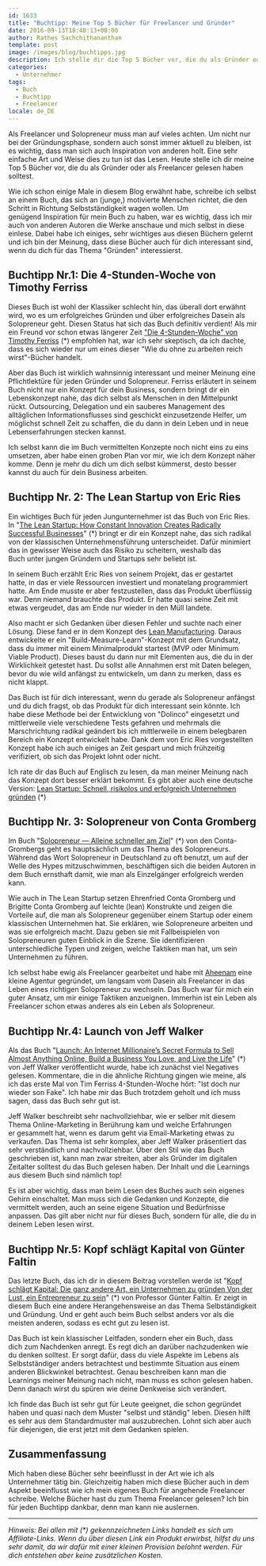 ```yaml
---
id: 1633
title: "Buchtipp: Meine Top 5 Bücher für Freelancer und Gründer"
date: 2016-09-13T18:40:13+00:00
author: Rathes Sachchithananthan
template: post
image: /images/blog/buchtipps.jpg
description: Ich stelle dir die Top 5 Bücher vor, die du als Gründer oder Freelancer gelesen haben solltest.
categories:
  - Unternehmer
tags:
  - Buch
  - Buchtipp
  - Freelancer
locale: de_DE
---
```


Als Freelancer und Solopreneur muss man auf vieles achten. Um nicht nur bei der Gründungsphase, sondern auch sonst immer aktuell zu bleiben, ist es wichtig, dass man sich auch Inspiration von anderen holt. Eine sehr einfache Art und Weise dies zu tun ist das Lesen. Heute stelle ich dir meine Top 5 Bücher vor, die du als Gründer oder als Freelancer gelesen haben solltest.

Wie ich schon einige Male in diesem Blog erwähnt habe, schreibe ich selbst an einem Buch, das sich an (junge,) motivierte Menschen richtet, die den Schritt in Richtung Selbstständigkeit wagen wollen. Um genügend Inspiration für mein Buch zu haben, war es wichtig, dass ich mir auch von anderen Autoren die Werke anschaue und mich selbst in diese einlese. Dabei habe ich einiges, sehr wichtiges aus diesen Büchern gelernt und ich bin der Meinung, dass diese Bücher auch für dich interessant sind, wenn du dich für das Thema "Gründen" interessierst.

## Buchtipp Nr.1: Die 4-Stunden-Woche von Timothy Ferriss

Dieses Buch ist wohl der Klassiker schlecht hin, das überall dort erwähnt wird, wo es um erfolgreiches Gründen und über erfolgreiches Dasein als Solopreneur geht. Diesen Status hat sich das Buch definitiv verdient! Als mir ein Freund vor schon etwas längerer Zeit ["Die 4-Stunden-Woche" von Timothy Ferriss](http://amzn.to/2caaZUt) (\*) empfohlen hat, war ich sehr skeptisch, da ich dachte, dass es sich wieder nur um eines dieser "Wie du ohne zu arbeiten reich wirst"-Bücher handelt.

Aber das Buch ist wirklich wahnsinnig interessant und meiner Meinung eine Pflichtlektüre für jeden Gründer und Solopreneur. Ferriss erläutert in seinem Buch nicht nur ein Konzept für dein Business, sondern bringt dir ein Lebenskonzept nahe, das dich selbst als Menschen in den Mittelpunkt rückt. Outsourcing, Delegation und ein sauberes Management des alltäglichen Informationsflusses sind geschickt einzusetzende Helfer, um möglichst schnell Zeit zu schaffen, die du dann in dein Leben und in neue Lebenserfahrungen stecken kannst.

Ich selbst kann die im Buch vermittelten Konzepte noch nicht eins zu eins umsetzen, aber habe einen groben Plan vor mir, wie ich dem Konzept näher komme. Denn je mehr du dich um dich selbst kümmerst, desto besser kannst du auch für dein Business arbeiten.

## Buchtipp Nr. 2: The Lean Startup von Eric Ries

Ein wichtiges Buch für jeden Jungunternehmer ist das Buch von Eric Ries. In "[The Lean Startup: How Constant Innovation Creates Radically Successful Businesses](http://amzn.to/2cGMYCX)" (\*) bringt er dir ein Konzept nahe, das sich radikal von der klassischen Unternehmensführung unterscheidet. Dafür minimiert das in gewisser Weise auch das Risiko zu scheitern, weshalb das Buch unter jungen Gründern und Startups sehr beliebt ist.

In seinem Buch erzählt Eric Ries von seinem Projekt, das er gestartet hatte, in das er viele Ressourcen investiert und monatelang programmiert hatte. Am Ende musste er aber festzustellen, dass das Produkt überflüssig war. Denn niemand brauchte das Produkt. Er hatte quasi seine Zeit mit etwas vergeudet, das am Ende nur wieder in den Müll landete.

Also macht er sich Gedanken über diesen Fehler und suchte nach einer Lösung. Diese fand er in dem Konzept des [Lean Manufacturing](https://de.wikipedia.org/wiki/Schlanke_Produktion). Daraus entwickelte er ein "Build-Measure-Learn"-Konzept mit dem Grundsatz, dass du immer mit einem Minimalprodukt startest (MVP oder Minimum Viable Product). Dieses baust du dann nur mit Elementen aus, die du in der Wirklichkeit getestet hast. Du sollst alle Annahmen erst mit Daten belegen, bevor du wie wild anfängst zu entwickeln, um dann zu merken, dass es nicht klappt.

Das Buch ist für dich interessant, wenn du gerade als Solopreneur anfängst und du dich fragst, ob das Produkt für dich interessant sein könnte. Ich habe diese Methode bei der Entwicklung von "Dolinco" eingesetzt und mittlerweile viele verschiedene Tests gefahren und mehrmals die Marschrichtung radikal geändert bis ich mittlerweile in einem belegbaren Bereich ein Konzept entwickelt habe. Dank dem von Eric Ries vorgestellten Konzept habe ich auch einiges an Zeit gespart und mich frühzeitig verifiziert, ob sich das Projekt lohnt oder nicht.

Ich rate dir das Buch auf Englisch zu lesen, da man meiner Meinung nach das Konzept dort besser erklärt bekommt. Es gibt aber auch eine deutsche Version: [Lean Startup: Schnell, risikolos und erfolgreich Unternehmen gründen](http://amzn.to/2c3O6iL) (\*)

## Buchtipp Nr. 3: Solopreneur von Conta Gromberg

Im Buch "[Solopreneur — Alleine schneller am Ziel](http://amzn.to/2clsKiK)" (\*) von den Conta-Grombergs geht es hauptsächlich um das Thema des Solopreneurs. Während das Wort Solopreneur in Deutschland zu oft benutzt, um auf der Welle des Hypes mitzuschwimmen, beschäftigen sich die beiden Autoren in dem Buch ernsthaft damit, wie man als Einzelgänger erfolgreich werden kann.

Wie auch in The Lean Startup setzen Ehrenfried Conta Gromberg und Brigitte Conta Gromberg auf leichte (lean) Konstrukte und zeigen die Vorteile auf, die man als Solopreneur gegenüber einem Startup oder einem klassischen Unternehmen hat. Sie erklären, wie Solopreneure arbeiten und was sie erfolgreich macht. Dazu geben sie mit Fallbeispielen von Solopreneuren guten Einblick in die Szene. Sie identifizieren unterschiedliche Typen und zeigen, welche Taktiken man hat, um sein Unternehmen zu führen.

Ich selbst habe ewig als Freelancer gearbeitet und habe mit [Aheenam](https://aheenam.com) eine kleine Agentur gegründet, um langsam vom Dasein als Freelancer in das Leben eines richtigen Solopreneur zu wechseln. Das Buch war für mich ein guter Ansatz, um mir einige Taktiken anzueignen. Immerhin ist ein Leben als Freelancer schon etwas anderes als ein Leben als Solopreneur.

## Buchtipp Nr.4: Launch von Jeff Walker

Als das Buch "[Launch: An Internet Millionaire&#8217;s Secret Formula to Sell Almost Anything Online, Build a Business You Love, and Live the Life](http://amzn.to/2cnyGYH)" (\*) von Jeff Walker veröffentlicht wurde, habe ich zunächst viel Negatives gelesen. Kommentare, die in die ähnliche Richtung gingen wie meine, als ich das erste Mal von Tim Ferriss 4-Stunden-Woche hört: "Ist doch nur wieder son Fake". Ich habe mir das Buch trotzdem geholt und ich muss sagen, dass das Buch sehr gut ist.

Jeff Walker beschreibt sehr nachvollziehbar, wie er selber mit diesem Thema Online-Marketing in Berührung kam und welche Erfahrungen er gesammelt hat, wenn es darum geht via Email-Marketing etwas zu verkaufen. Das Thema ist sehr komplex, aber Jeff Walker präsentiert das sehr verständlich und nachvollziehbar. Über den Stil wie das Buch geschrieben ist, kann man zwar streiten, aber als Gründer im digitalen Zeitalter solltest du das Buch gelesen haben. Der Inhalt und die Learnings aus diesem Buch sind nämlich top!

Es ist aber wichtig, dass man beim Lesen des Buches auch sein eigenes Gehirn einschaltet. Man muss sich die Gedanken und Konzepte, die vermittelt werden, auch an seine eigene Situation und Bedürfnisse anpassen. Das gilt aber nicht nur für dieses Buch, sondern für alle, die du in deinem Leben lesen wirst.

## Buchtipp Nr.5: Kopf schlägt Kapital von Günter Faltin

Das letzte Buch, das ich dir in diesem Beitrag vorstellen werde ist "[Kopf schlägt Kapital: Die ganz andere Art, ein Unternehmen zu gründen Von der Lust, ein Entrepreneur zu sein](http://amzn.to/2cJraGZ)" (\*) von Professor Günter Faltin. Er zeigt in diesem Buch eine andere Herangehensweise an das Thema Selbständigkeit und Gründung. Und er geht auch beim Buch selbst anders vor als die meisten anderen, sodass es echt gut zu lesen ist.

Das Buch ist kein klassischer Leitfaden, sondern eher ein Buch, dass dich zum Nachdenken anregt. Es regt dich an darüber nachzudenken wie du denken solltest. Er sorgt dafür, dass du viele Aspekte im Lebens als Selbstständiger anders betrachtest und bestimmte Situation aus einem anderen Blickwinkel betrachtest. Genau beschreiben kann man die Learnings meiner Meinung nach nicht, man muss es schon gelesen haben. Denn danach wirst du spüren wie deine Denkweise sich verändert.

Ich finde das Buch ist sehr gut für Leute geeignet, die schon gegründet haben und quasi nach dem Muster "selbst und ständig" leben. Diesen hilft es sehr aus dem Standardmuster mal auszubrechen. Lohnt sich aber auch für diejenigen, die erst jetzt mit dem Gedanken spielen.

## Zusammenfassung

Mich haben diese Bücher sehr beeinflusst in der Art wie ich als Unternehmer tätig bin. Gleichzeitig haben mich diese Bücher auch in dem Aspekt beeinflusst wie ich mein eigenes Buch für angehende Freelancer schreibe. Welche Bücher hast du zum Thema Freelancer gelesen? Ich bin für jeden Buchtipp dankbar, denn man kann nie auslernen.

---

_Hinweis: Bei allen mit (\*) gekennzeichneten Links handelt es sich um Affiliate-Links. Wenn du über diesen Link ein Produkt erwirbst, hilfst du uns sehr damit, da wir dafür mit einer kleinen Provision belohnt werden. Für dich entstehen aber keine zusätzlichen Kosten._
